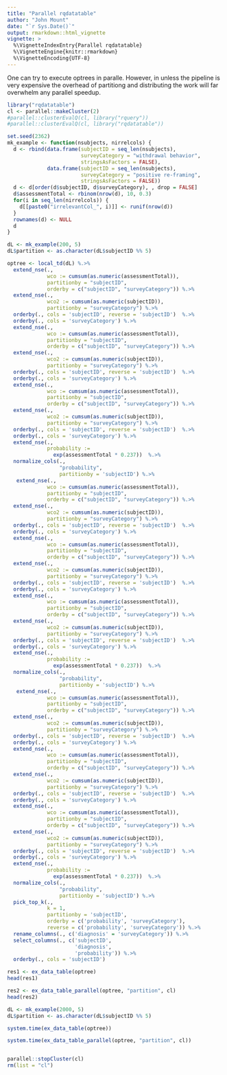 ```yaml
---
title: "Parallel rqdatatable"
author: "John Mount"
date: "`r Sys.Date()`"
output: rmarkdown::html_vignette
vignette: >
  %\VignetteIndexEntry{Parallel rqdatatable}
  %\VignetteEngine{knitr::rmarkdown}
  %\VignetteEncoding{UTF-8}
---
```


One can try to execute optrees in paralle. However, in unless the pipeline is very expensive
the overhead of partitiong and distributing the work will far overwhelm any parallel speedup.

```r
library("rqdatatable")
cl <- parallel::makeCluster(2)
#parallel::clusterEvalQ(cl, library("rquery"))
#parallel::clusterEvalQ(cl, library("rqdatatable"))

set.seed(2362)
mk_example <- function(nsubjects, nirrelcols) {
  d <- rbind(data.frame(subjectID = seq_len(nsubjects), 
                        surveyCategory = "withdrawal behavior",
                        stringsAsFactors = FALSE),
             data.frame(subjectID = seq_len(nsubjects), 
                        surveyCategory = "positive re-framing",
                        stringsAsFactors = FALSE))
  d <- d[order(d$subjectID, d$surveyCategory), , drop = FALSE]
  d$assessmentTotal <- rbinom(nrow(d), 10, 0.3)
  for(i in seq_len(nirrelcols)) {
    d[[paste0("irrelevantCol_", i)]] <- runif(nrow(d))
  }
  rownames(d) <- NULL
  d
}

dL <- mk_example(200, 5)
dL$partition <- as.character(dL$subjectID %% 5)

optree <- local_td(dL) %.>%
  extend_nse(.,
             wco := cumsum(as.numeric(assessmentTotal)),
             partitionby = "subjectID",
             orderby = c("subjectID", "surveyCategory")) %.>% 
  extend_nse(.,
             wco2 := cumsum(as.numeric(subjectID)),
             partitionby = "surveyCategory") %.>% 
  orderby(., cols = 'subjectID', reverse = 'subjectID')  %.>% 
  orderby(., cols = 'surveyCategory') %.>% 
  extend_nse(.,
             wco := cumsum(as.numeric(assessmentTotal)),
             partitionby = "subjectID",
             orderby = c("subjectID", "surveyCategory")) %.>% 
  extend_nse(.,
             wco2 := cumsum(as.numeric(subjectID)),
             partitionby = "surveyCategory") %.>% 
  orderby(., cols = 'subjectID', reverse = 'subjectID')  %.>% 
  orderby(., cols = 'surveyCategory') %.>% 
  extend_nse(.,
             wco := cumsum(as.numeric(assessmentTotal)),
             partitionby = "subjectID",
             orderby = c("subjectID", "surveyCategory")) %.>% 
  extend_nse(.,
             wco2 := cumsum(as.numeric(subjectID)),
             partitionby = "surveyCategory") %.>% 
  orderby(., cols = 'subjectID', reverse = 'subjectID')  %.>% 
  orderby(., cols = 'surveyCategory') %.>% 
  extend_nse(.,
             probability :=
               exp(assessmentTotal * 0.237))  %.>% 
  normalize_cols(.,
                 "probability",
                 partitionby = 'subjectID') %.>%
   extend_nse(.,
             wco := cumsum(as.numeric(assessmentTotal)),
             partitionby = "subjectID",
             orderby = c("subjectID", "surveyCategory")) %.>% 
  extend_nse(.,
             wco2 := cumsum(as.numeric(subjectID)),
             partitionby = "surveyCategory") %.>% 
  orderby(., cols = 'subjectID', reverse = 'subjectID')  %.>% 
  orderby(., cols = 'surveyCategory') %.>% 
  extend_nse(.,
             wco := cumsum(as.numeric(assessmentTotal)),
             partitionby = "subjectID",
             orderby = c("subjectID", "surveyCategory")) %.>% 
  extend_nse(.,
             wco2 := cumsum(as.numeric(subjectID)),
             partitionby = "surveyCategory") %.>% 
  orderby(., cols = 'subjectID', reverse = 'subjectID')  %.>% 
  orderby(., cols = 'surveyCategory') %.>% 
  extend_nse(.,
             wco := cumsum(as.numeric(assessmentTotal)),
             partitionby = "subjectID",
             orderby = c("subjectID", "surveyCategory")) %.>% 
  extend_nse(.,
             wco2 := cumsum(as.numeric(subjectID)),
             partitionby = "surveyCategory") %.>% 
  orderby(., cols = 'subjectID', reverse = 'subjectID')  %.>% 
  orderby(., cols = 'surveyCategory') %.>% 
  extend_nse(.,
             probability :=
               exp(assessmentTotal * 0.237))  %.>% 
  normalize_cols(.,
                 "probability",
                 partitionby = 'subjectID') %.>%
   extend_nse(.,
             wco := cumsum(as.numeric(assessmentTotal)),
             partitionby = "subjectID",
             orderby = c("subjectID", "surveyCategory")) %.>% 
  extend_nse(.,
             wco2 := cumsum(as.numeric(subjectID)),
             partitionby = "surveyCategory") %.>% 
  orderby(., cols = 'subjectID', reverse = 'subjectID')  %.>% 
  orderby(., cols = 'surveyCategory') %.>% 
  extend_nse(.,
             wco := cumsum(as.numeric(assessmentTotal)),
             partitionby = "subjectID",
             orderby = c("subjectID", "surveyCategory")) %.>% 
  extend_nse(.,
             wco2 := cumsum(as.numeric(subjectID)),
             partitionby = "surveyCategory") %.>% 
  orderby(., cols = 'subjectID', reverse = 'subjectID')  %.>% 
  orderby(., cols = 'surveyCategory') %.>% 
  extend_nse(.,
             wco := cumsum(as.numeric(assessmentTotal)),
             partitionby = "subjectID",
             orderby = c("subjectID", "surveyCategory")) %.>% 
  extend_nse(.,
             wco2 := cumsum(as.numeric(subjectID)),
             partitionby = "surveyCategory") %.>% 
  orderby(., cols = 'subjectID', reverse = 'subjectID')  %.>% 
  orderby(., cols = 'surveyCategory') %.>% 
  extend_nse(.,
             probability :=
               exp(assessmentTotal * 0.237))  %.>% 
  normalize_cols(.,
                 "probability",
                 partitionby = 'subjectID') %.>%
  pick_top_k(.,
             k = 1,
             partitionby = 'subjectID',
             orderby = c('probability', 'surveyCategory'),
             reverse = c('probability', 'surveyCategory')) %.>% 
  rename_columns(., c('diagnosis' = 'surveyCategory')) %.>%
  select_columns(., c('subjectID', 
                      'diagnosis', 
                      'probability')) %.>%
  orderby(., cols = 'subjectID')

res1 <- ex_data_table(optree)
head(res1)

res2 <- ex_data_table_parallel(optree, "partition", cl)
head(res2)

dL <- mk_example(2000, 5)
dL$partition <- as.character(dL$subjectID %% 5)

system.time(ex_data_table(optree))

system.time(ex_data_table_parallel(optree, "partition", cl))


parallel::stopCluster(cl)
rm(list = "cl")
```
